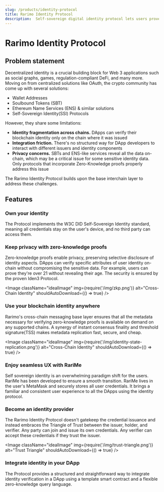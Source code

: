 ```yaml
---
slug: /products/identity-protocol
title: Rarimo Identity Protocol
description:  Self-sovereign digital identity protocol lets users prove their identity on any blockchain. Crytpo identity privacy is protected by zero-knowledge proof technology.
---
```


# Rarimo Identity Protocol

## Problem statement

Decentralized identity is a crucial building block for Web 3 applications such as social graphs, games, regulation-compliant DeFi, and many more. Moving on from centralized solutions like OAuth, the crypto community has come up with several solutions:

- Wallet Addresses
- Soulbound Tokens (SBT)
- Ethereum Name Services (ENS) & similar solutions
- Self-Sovereign Identity(SSI) Protocols

However, they share some limitations:

- **Identity fragmentation across chains.** DApps can verify their blockchain identity only on the chain where it was issued
- **Integration friction.** There's no structured way for DApp developers to interact with different issuers and identity components
- **Privacy concerns.** SBTs and ENS-like services reveal all the data on-chain, which may be a critical issue for some sensitive identity data. Only protocols that incorporate Zero-Knowledge proofs properly address this issue

The Rarimo Identity Protocol builds upon the base interchain layer to address these challenges.

## Features

### Own your identity

The Protocol implements the <OutLink href= "https://www.w3.org/TR/did-core/">W3C DID Self-Sovereign Identity standard</OutLink>, meaning all credentials stay on the user's device, and no third party can access them.

### Keep privacy with zero-knowledge proofs

Zero-knowledge proofs enable privacy, preserving selective disclosure of identity aspects. DApps can verify specific attributes of user identity on-chain without compromising the sensitive data. For example, users can prove they're over 21 without revealing their age. The security is ensured by the proven <OutLink href= "https://docs.iden3.io/">Iden3 Protocol</OutLink>.

<Image className="idealImage" img={require('/img/zkp.png')} alt="Cross-Chain Identity" shouldAutoDownload={() => true} />

### Use your blockchain identity anywhere

Rarimo's cross-chain messaging base layer ensures that all the metadata necessary for verifying zero-knowledge proofs is available on demand on any supported chains. A synergy of instant consensus finality and threshold signature(TSS) makes metadata replication fast, secure, and cheap.

<Image className="idealImage" img={require('/img/identity-state-replication.png')} alt="Cross-Chain Identity" shouldAutoDownload={() => true} />

### Enjoy seamless UX with RariMe

Self sovereign identity is an overwhelming paradigm shift for the users. <OutLink href="https://rarime.com">RariMe</OutLink> has been developed to ensure a smooth transition. RariMe lives in the user's MetaMask and securely stores all user credentials. It brings a familiar and consistent user experience to all the DApps using the identity protocol.

### Become an identity provider

The Rarimo Identity Protocol doesn't gatekeep the credential issuance and instead embraces the Triangle of Trust between the issuer, holder, and verifier. Any party can join and issue its own credentials. Any verifier can accept these credentials if they trust the issuer.

<Image className="idealImage" img={require('/img/trust-triangle.png')} alt="Trust Triangle" shouldAutoDownload={() => true} />

### Integrate identity in your DApp

The Protocol provides a structured and straightforward way to integrate identity verification in a DApp using a template smart contract and a flexible zero-knowledge query language.

